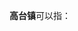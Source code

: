 '''高台镇'''可以指：
{{PRC admin/disambig|21/14/21/113/000|51/14/25/205/000|52/03/28/106/000|61/07/21/106/000}}
{{disambig|cat=三字中国镇名消歧义}}